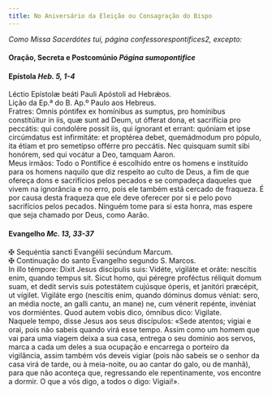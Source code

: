 ```yaml
---
title: No Aniversário da Eleição ou Consagração do Bispo
---
```


<em>Como Missa Sacerdótes tui, página confessorespontifices2, excepto:</em>

<h4 class="text-center">
  Oração, Secreta e Postcomúnio <em>Página sumopontifice</em>
</h4>

<h4 class="text-center">
  Epístola <em>Heb. 5, 1-4</em>
</h4>
<div class="container-fluid">
  <div class="row">
    <div class="col-6 text-justify">
      Léctio Epístolæ beáti Pauli Apóstoli ad Hebrǽos.
    </div>
    <div class="col-6 text-justify">
      Lição da Ep.ª do B. Ap.º Paulo aos Hebreus.
    </div>
    <div class="col-6 dropcaps text-justify">
      Fratres: Omnis póntifex ex homínibus as sumptus, pro homínibus
      constitúitur in iis, quæ sunt ad Deum, ut ófferat dona, et sacrifícia pro
      peccátis: qui condolére possit iis, qui ígnorant et errant: quóniam et
      ipse circúmdatus est infirmitáte: et proptérea debet, quemádmodum pro
      pópulo, ita étiam et pro semetípso offérre pro peccátis. Nec quisquam
      sumit sibi honórem, sed qui vocátur a Deo, tamquam Aaron.
    </div>
    <div class="col-6 dropcaps text-justify">
      Meus irmãos: Todo o Pontífice é escolhido entre os homens e instituído
      para os homens naquilo que diz respeito ao culto de Deus, a fim de que
      ofereça dons e sacrifícios pelos pecados e se compadeça daqueles que vivem
      na ignorância e no erro, pois ele também está cercado de fraqueza. É por
      causa desta fraqueza que ele deve oferecer por si e pelo povo sacrifícios
      pelos pecados. Ninguém tome para si esta honra, mas espere que seja
      chamado por Deus, como Aarão.
    </div>
  </div>
</div>

<h4 class="text-center">
  Evangelho <em>Mc. 13, 33-37</em>
</h4>
<div class="container-fluid">
  <div class="row">
    <div class="col-6 text-justify">
      <span class="text-danger">&#10016;</span> Sequéntia sancti Evangélii
      secúndum Marcum.
    </div>
    <div class="col-6 text-justify">
      <span class="text-danger">&#10016;</span> Continuação do santo Evangelho
      segundo S. Marcos.
    </div>
    <div class="col-6 dropcaps text-justify">
      In illo témpore: Dixit Jesus discípulis suis: Vidéte, vigiláte et oráte:
      nescítis enim, quando tempus sit. Sicut homo, qui péregre proféctus
      réliquit domum suam, et dedit servis suis potestátem cujúsque óperis, et
      janitóri præcépit, ut vígilet. Vigiláte ergo (nescítis enim, quando
      dóminus domus véniat: sero, an média nocte, an galli cantu, an mane) ne,
      cum vénerit repénte, invéniat vos dormiéntes. Quod autem vobis dico,
      ómnibus dico: Vigilate.
    </div>
    <div class="col-6 dropcaps text-justify">
      Naquele tempo, disse Jesus aos seus discípulos: «Sede atentos; vigiai e
      orai, pois não sabeis quando virá esse tempo. Assim como um homem que vai
      para uma viagem deixa a sua casa, entrega o seu domínio aos servos, marca
      a cada um deles a sua ocupação e encarrega o porteiro da vigilância, assim
      também vós deveis vigiar (pois não sabeis se o senhor da casa virá de
      tarde, ou à meia-noite, ou ao cantar do galo, ou de manhã), para que não
      aconteça que, regressando ele repentinamente, vos encontre a dormir. O que
      a vós digo, a todos o digo: Vigiai!».
    </div>
  </div>
</div>
